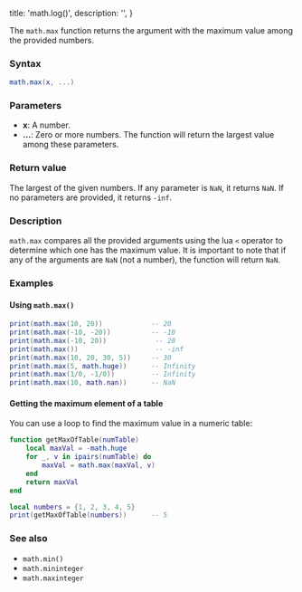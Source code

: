   title: 'math.log()',
  description: '',
}

The `math.max` function returns the argument with the maximum value among the provided numbers.

### Syntax  

```lua
math.max(x, ...)
```

### Parameters  

- **x**: A number.
- **...**: Zero or more numbers. The function will return the largest value among these parameters.

### Return value  

The largest of the given numbers. If any parameter is `NaN`, it returns `NaN`. If no parameters are provided, it returns `-inf`.

### Description  

`math.max` compares all the provided arguments using the lua `<` operator to determine which one has the maximum value. It is important to note that if any of the arguments are `NaN` (not a number), the function will return `NaN`.

### Examples  

#### Using `math.max()`

```lua
print(math.max(10, 20))            -- 20
print(math.max(-10, -20))          -- -10
print(math.max(-10, 20))            -- 20
print(math.max())                   -- -inf
print(math.max(10, 20, 30, 5))     -- 30
print(math.max(5, math.huge))      -- Infinity
print(math.max(1/0, -1/0))         -- Infinity
print(math.max(10, math.nan))      -- NaN
```

#### Getting the maximum element of a table  

You can use a loop to find the maximum value in a numeric table:

```lua
function getMaxOfTable(numTable)
    local maxVal = -math.huge
    for _, v in ipairs(numTable) do
        maxVal = math.max(maxVal, v)
    end
    return maxVal
end

local numbers = {1, 2, 3, 4, 5}
print(getMaxOfTable(numbers))      -- 5
```

### See also  

- `math.min()`  
- `math.mininteger`  
- `math.maxinteger`  
